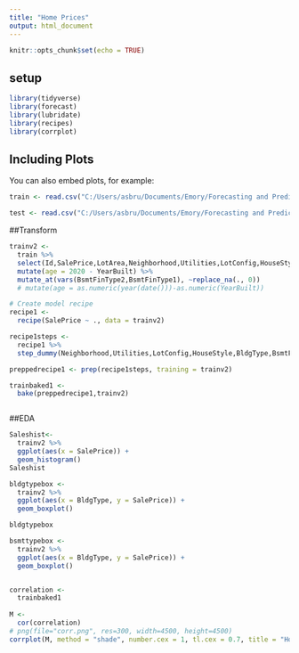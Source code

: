 ```yaml
---
title: "Home Prices"
output: html_document
---
```


```r
knitr::opts_chunk$set(echo = TRUE)
```

## setup

```r
library(tidyverse)
library(forecast)
library(lubridate)
library(recipes)
library(corrplot)
```

## Including Plots

You can also embed plots, for example:

```r
train <- read.csv("C:/Users/asbru/Documents/Emory/Forecasting and Predictive Analytics/Final/house-prices-advanced-regression-techniques/train.csv", stringsAsFactors = FALSE)

test <- read.csv("C:/Users/asbru/Documents/Emory/Forecasting and Predictive Analytics/Final/house-prices-advanced-regression-techniques/test.csv", stringsAsFactors = FALSE)

```

##Transform

```r
trainv2 <-
  train %>% 
  select(Id,SalePrice,LotArea,Neighborhood,Utilities,LotConfig,HouseStyle,BldgType,OverallQual,OverallCond,YearBuilt,YearRemodAdd,BsmtFinType1,BsmtFinType2,BsmtFinSF1,BsmtFinSF2,BsmtUnfSF,TotalBsmtSF) %>% 
  mutate(age = 2020 - YearBuilt) %>% 
  mutate_at(vars(BsmtFinType2,BsmtFinType1), ~replace_na(., 0))
  # mutate(age = as.numeric(year(date()))-as.numeric(YearBuilt))

# Create model recipe
recipe1 <-
  recipe(SalePrice ~ ., data = trainv2)

recipe1steps <-
  recipe1 %>% 
  step_dummy(Neighborhood,Utilities,LotConfig,HouseStyle,BldgType,BsmtFinType1,BsmtFinType2) 

preppedrecipe1 <- prep(recipe1steps, training = trainv2)

trainbaked1 <-
  bake(preppedrecipe1,trainv2)



```

##EDA

```r
Saleshist<-
  trainv2 %>% 
  ggplot(aes(x = SalePrice)) +
  geom_histogram()
Saleshist

bldgtypebox <-
  trainv2 %>% 
  ggplot(aes(x = BldgType, y = SalePrice)) +
  geom_boxplot()

bldgtypebox

bsmttypebox <-
  trainv2 %>% 
  ggplot(aes(x = BldgType, y = SalePrice)) +
  geom_boxplot()


correlation <-
  trainbaked1 
 
M <- 
  cor(correlation)
# png(file="corr.png", res=300, width=4500, height=4500)
corrplot(M, method = "shade", number.cex = 1, tl.cex = 0.7, title = "Home Prices", mar=c(0,0,1,0))

```


```r

```

